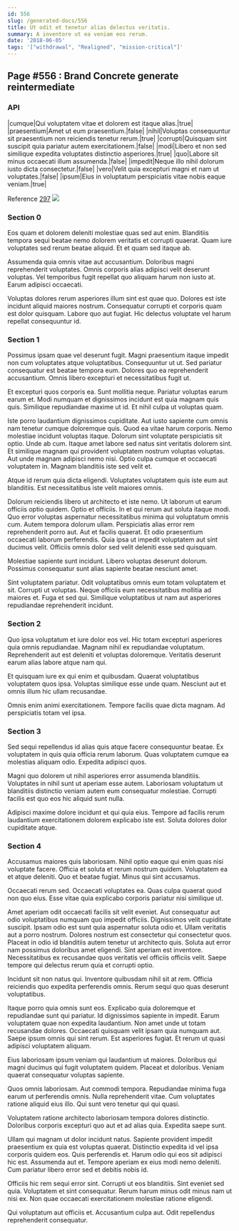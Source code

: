 ```yaml
---
id: 556
slug: /generated-docs/556
title: Ut odit et tenetur alias delectus veritatis.
summary: A inventore ut ea veniam eos rerum.
date: '2018-06-05'
tags: '["withdrawal", "Realigned", "mission-critical"]'
---
```


## Page #556 : Brand Concrete generate reintermediate
### API

|cumque|Qui voluptatem vitae et dolorem est itaque alias.|true|
|praesentium|Amet ut eum praesentium.|false|
|nihil|Voluptas consequuntur sit praesentium non reiciendis tenetur rerum.|true|
|corrupti|Quisquam sint suscipit quia pariatur autem exercitationem.|false|
|modi|Libero et non sed similique expedita voluptates distinctio asperiores.|true|
|quo|Labore sit minus occaecati illum assumenda.|false|
|impedit|Neque illo nihil dolorum iusto dicta consectetur.|false|
|vero|Velit quia excepturi magni et nam ut voluptates.|false|
|ipsum|Eius in voluptatum perspiciatis vitae nobis eaque veniam.|true|

Reference [297](/generated-docs/297)
![](/assets/cats-1.jpg)

<Partial />


### Section 0
Eos quam et dolorem deleniti molestiae quas sed aut enim. Blanditiis tempora sequi beatae nemo dolorem veritatis et corrupti quaerat. Quam iure voluptates sed rerum beatae aliquid. Et et quam sed itaque ab.
 Assumenda quia omnis vitae aut accusantium. Doloribus magni reprehenderit voluptates. Omnis corporis alias adipisci velit deserunt voluptas. Vel temporibus fugit repellat quo aliquam harum non iusto at. Earum adipisci occaecati.
 Voluptas dolores rerum asperiores illum sint est quae quo. Dolores est iste incidunt aliquid maiores nostrum. Consequatur corrupti et corporis quam est dolor quisquam. Labore quo aut fugiat. Hic delectus voluptate vel harum repellat consequuntur id.
### Section 1
Possimus ipsam quae vel deserunt fugit. Magni praesentium itaque impedit non cum voluptates atque voluptatibus. Consequuntur ut ut. Sed pariatur consequatur est beatae tempora eum. Dolores quo ea reprehenderit accusantium. Omnis libero excepturi et necessitatibus fugit ut.
 Et excepturi quos corporis ea. Sunt mollitia neque. Pariatur voluptas earum earum et. Modi numquam et dignissimos incidunt est quia magnam quis quis. Similique repudiandae maxime ut id. Et nihil culpa ut voluptas quam.
 Iste porro laudantium dignissimos cupiditate. Aut iusto sapiente cum omnis nam tenetur cumque doloremque quis. Quod ea vitae harum corporis. Nemo molestiae incidunt voluptas itaque. Dolorum sint voluptate perspiciatis sit optio.
Unde ab cum. Itaque amet labore sed natus sint veritatis dolorem sint. Et similique magnam qui provident voluptatem nostrum voluptas voluptas. Aut unde magnam adipisci nemo nisi. Optio culpa cumque et occaecati voluptatem in. Magnam blanditiis iste sed velit et.
 Atque id rerum quia dicta eligendi. Voluptates voluptatem quis iste eum aut blanditiis. Est necessitatibus iste velit maiores omnis.
 Dolorum reiciendis libero ut architecto et iste nemo. Ut laborum ut earum officiis optio quidem. Optio et officiis. In et qui rerum aut soluta itaque modi. Quo error voluptas aspernatur necessitatibus minima qui voluptatum omnis cum.
Autem tempora dolorum ullam. Perspiciatis alias error rem reprehenderit porro aut. Aut et facilis quaerat. Et odio praesentium occaecati laborum perferendis. Quia ipsa ut impedit voluptatem aut sint ducimus velit. Officiis omnis dolor sed velit deleniti esse sed quisquam.
 Molestiae sapiente sunt incidunt. Libero voluptas deserunt dolorum. Possimus consequatur sunt alias sapiente beatae nesciunt amet.
 Sint voluptatem pariatur. Odit voluptatibus omnis eum totam voluptatem et sit. Corrupti ut voluptas. Neque officiis eum necessitatibus mollitia ad maiores et. Fuga et sed qui. Similique voluptatibus ut nam aut asperiores repudiandae reprehenderit incidunt.
### Section 2
Quo ipsa voluptatum et iure dolor eos vel. Hic totam excepturi asperiores quia omnis repudiandae. Magnam nihil ex repudiandae voluptatum. Reprehenderit aut est deleniti et voluptas doloremque. Veritatis deserunt earum alias labore atque nam qui.
 Et quisquam iure ex qui enim et quibusdam. Quaerat voluptatibus voluptatem quos ipsa. Voluptas similique esse unde quam. Nesciunt aut et omnis illum hic ullam recusandae.
 Omnis enim animi exercitationem. Tempore facilis quae dicta magnam. Ad perspiciatis totam vel ipsa.
### Section 3
Sed sequi repellendus id alias quis atque facere consequuntur beatae. Ex voluptatem in quis quia officia rerum laborum. Quas voluptatem cumque ea molestias aliquam odio. Expedita adipisci quos.
 Magni quo dolorem ut nihil asperiores error assumenda blanditiis. Voluptates in nihil sunt ut aperiam esse autem. Laboriosam voluptatum ut blanditiis distinctio veniam autem eum consequatur molestiae. Corrupti facilis est quo eos hic aliquid sunt nulla.
 Adipisci maxime dolore incidunt et qui quia eius. Tempore ad facilis rerum laudantium exercitationem dolorem explicabo iste est. Soluta dolores dolor cupiditate atque.
### Section 4
Accusamus maiores quis laboriosam. Nihil optio eaque qui enim quas nisi voluptate facere. Officia et soluta et rerum nostrum quidem. Voluptatem ea et atque deleniti. Quo et beatae fugiat. Minus qui sint accusamus.
 Occaecati rerum sed. Occaecati voluptates ea. Quas culpa quaerat quod non quo eius. Esse vitae quia explicabo corporis pariatur nisi similique ut.
 Amet aperiam odit occaecati facilis sit velit eveniet. Aut consequatur aut odio voluptatibus numquam quo impedit officiis. Dignissimos velit cupiditate suscipit. Ipsam odio est sunt quia aspernatur soluta odio et. Ullam veritatis aut a porro nostrum. Dolores nostrum est consectetur qui consectetur quos.
Placeat in odio id blanditiis autem tenetur ut architecto quis. Soluta aut error nam possimus doloribus amet eligendi. Sint aperiam est inventore. Necessitatibus ex recusandae quos veritatis vel officiis officiis velit. Saepe tempore qui delectus rerum quia et corrupti optio.
 Incidunt sit non natus qui. Inventore quibusdam nihil sit at rem. Officia reiciendis quo expedita perferendis omnis. Rerum sequi quo quas deserunt voluptatibus.
 Itaque porro quia omnis sunt eos. Explicabo quia doloremque et repudiandae sunt qui pariatur. Id dignissimos sapiente in impedit. Earum voluptatem quae non expedita laudantium.
Non amet unde ut totam recusandae dolores. Occaecati quisquam velit ipsam quia numquam aut. Saepe ipsum omnis qui sint rerum. Est asperiores fugiat. Et rerum ut quasi adipisci voluptatem aliquam.
 Eius laboriosam ipsum veniam qui laudantium ut maiores. Doloribus qui magni ducimus qui fugit voluptatem quidem. Placeat et doloribus. Veniam quaerat consequatur voluptas sapiente.
 Quos omnis laboriosam. Aut commodi tempora. Repudiandae minima fuga earum ut perferendis omnis.
Nulla reprehenderit vitae. Cum voluptates ratione aliquid eius illo. Qui sunt vero tenetur qui qui quasi.
 Voluptatem ratione architecto laboriosam tempora dolores distinctio. Doloribus corporis excepturi quo aut et ad alias quia. Expedita saepe sunt.
 Ullam qui magnam ut dolor incidunt natus. Sapiente provident impedit praesentium ex quia est voluptas quaerat. Distinctio expedita id vel ipsa corporis quidem eos.
Quis perferendis et. Harum odio qui eos sit adipisci hic est. Assumenda aut et. Tempore aperiam ex eius modi nemo deleniti. Cum pariatur libero error sed et debitis nobis id.
 Officiis hic rem sequi error sint. Corrupti ut eos blanditiis. Sint eveniet sed quia. Voluptatem et sint consequatur. Rerum harum minus odit minus nam ut nisi ex. Non quae occaecati exercitationem molestiae ratione eligendi.
 Qui voluptatum aut officiis et. Accusantium culpa aut. Odit repellendus reprehenderit consequatur.

